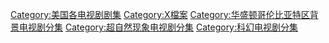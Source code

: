 [[Category:美国各电视剧剧集|Category:美国各电视剧剧集]]
[[Category:X檔案|Category:X檔案]]
[[Category:华盛顿哥伦比亚特区背景电视剧分集|Category:华盛顿哥伦比亚特区背景电视剧分集]]
[[Category:超自然现象电视剧分集|Category:超自然现象电视剧分集]]
[[Category:科幻电视剧分集|Category:科幻电视剧分集]]